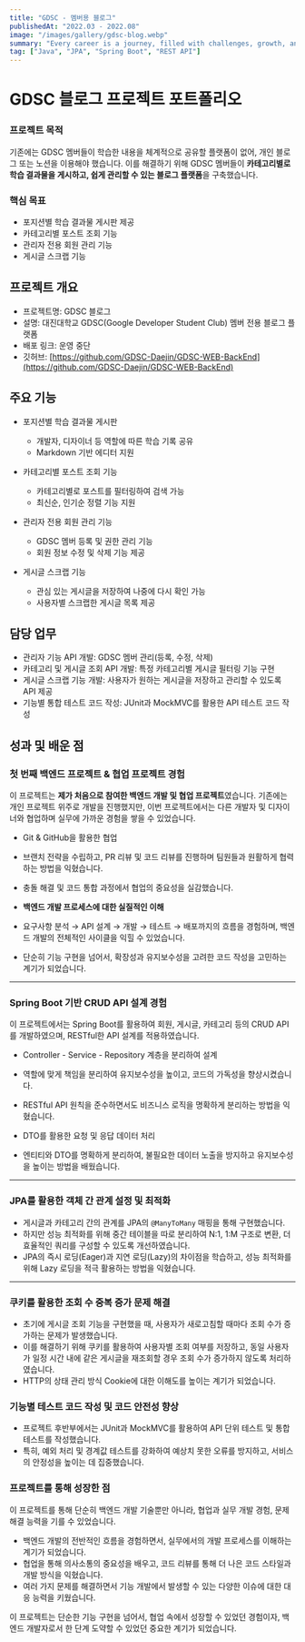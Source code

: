 ```yaml
---
title: "GDSC - 멤버용 블로그"
publishedAt: "2022.03 - 2022.08"
image: "/images/gallery/gdsc-blog.webp"
summary: "Every career is a journey, filled with challenges, growth, and those significant moments that mark a shift in our path."
tag: ["Java", "JPA", "Spring Boot", "REST API"]
---
```


# GDSC 블로그 프로젝트 포트폴리오

### 프로젝트 목적

기존에는 GDSC 멤버들이 학습한 내용을 체계적으로 공유할 플랫폼이 없어, 개인 블로그 또는 노션을 이용해야 했습니다. 이를 해결하기 위해 GDSC 멤버들이 **카테고리별로 학습 결과물을 게시하고, 쉽게 관리할 수 있는 블로그 플랫폼**을 구축했습니다.

### 핵심 목표

- 포지션별 학습 결과물 게시판 제공
- 카테고리별 포스트 조회 기능
- 관리자 전용 회원 관리 기능
- 게시글 스크랩 기능

## 프로젝트 개요

- 프로젝트명: GDSC 블로그
- 설명: 대진대학교 GDSC(Google Developer Student Club) 멤버 전용 블로그 플랫폼
- 배포 링크: 운영 중단
- 깃허브: [https://github.com/GDSC-Daejin/GDSC-WEB-BackEnd](https://github.com/GDSC-Daejin/GDSC-WEB-BackEnd)

## 주요 기능

- 포지션별 학습 결과물 게시판
    - 개발자, 디자이너 등 역할에 따른 학습 기록 공유
    - Markdown 기반 에디터 지원

- 카테고리별 포스트 조회 기능
    - 카테고리별로 포스트를 필터링하여 검색 가능
    - 최신순, 인기순 정렬 기능 지원

- 관리자 전용 회원 관리 기능
    - GDSC 멤버 등록 및 권한 관리 기능
    - 회원 정보 수정 및 삭제 기능 제공

- 게시글 스크랩 기능
    - 관심 있는 게시글을 저장하여 나중에 다시 확인 가능
    - 사용자별 스크랩한 게시글 목록 제공

## 담당 업무

- 관리자 기능 API 개발: GDSC 멤버 관리(등록, 수정, 삭제)
- 카테고리 및 게시글 조회 API 개발: 특정 카테고리별 게시글 필터링 기능 구현
- 게시글 스크랩 기능 개발: 사용자가 원하는 게시글을 저장하고 관리할 수 있도록 API 제공
- 기능별 통합 테스트 코드 작성: JUnit과 MockMVC를 활용한 API 테스트 코드 작성

## 성과 및 배운 점

### 첫 번째 백엔드 프로젝트 & 협업 프로젝트 경험
이 프로젝트는 **제가 처음으로 참여한 백엔드 개발 및 협업 프로젝트**였습니다.
기존에는 개인 프로젝트 위주로 개발을 진행했지만, 이번 프로젝트에서는 다른 개발자 및 디자이너와 협업하며 실무에 가까운 경험을 쌓을 수 있었습니다.
- Git & GitHub을 활용한 협업
- 브랜치 전략을 수립하고, PR 리뷰 및 코드 리뷰를 진행하며 팀원들과 원활하게 협력하는 방법을 익혔습니다.
- 충돌 해결 및 코드 통합 과정에서 협업의 중요성을 실감했습니다.

- **백엔드 개발 프로세스에 대한 실질적인 이해**
- 요구사항 분석 → API 설계 → 개발 → 테스트 → 배포까지의 흐름을 경험하며, 백엔드 개발의 전체적인 사이클을 익힐 수 있었습니다.
- 단순히 기능 구현을 넘어서, 확장성과 유지보수성을 고려한 코드 작성을 고민하는 계기가 되었습니다.

---

### Spring Boot 기반 CRUD API 설계 경험
이 프로젝트에서는 Spring Boot를 활용하여 회원, 게시글, 카테고리 등의 CRUD API를 개발하였으며, RESTful한 API 설계를 적용하였습니다.
- Controller - Service - Repository 계층을 분리하여 설계
- 역할에 맞게 책임을 분리하여 유지보수성을 높이고, 코드의 가독성을 향상시켰습니다.
- RESTful API 원칙을 준수하면서도 비즈니스 로직을 명확하게 분리하는 방법을 익혔습니다.

- DTO를 활용한 요청 및 응답 데이터 처리
- 엔티티와 DTO를 명확하게 분리하여, 불필요한 데이터 노출을 방지하고 유지보수성을 높이는 방법을 배웠습니다.

---

### JPA를 활용한 객체 간 관계 설정 및 최적화
- 게시글과 카테고리 간의 관계를 JPA의 `@ManyToMany` 매핑을 통해 구현했습니다.
- 하지만 성능 최적화를 위해 중간 테이블을 따로 분리하여 N:1, 1:M 구조로 변환, 더 효율적인 쿼리를 구성할 수 있도록 개선하였습니다.
- JPA의 즉시 로딩(Eager)과 지연 로딩(Lazy)의 차이점을 학습하고, 성능 최적화를 위해 Lazy 로딩을 적극 활용하는 방법을 익혔습니다.

---

### 쿠키를 활용한 조회 수 중복 증가 문제 해결
- 초기에 게시글 조회 기능을 구현했을 때, 사용자가 새로고침할 때마다 조회 수가 증가하는 문제가 발생했습니다.
- 이를 해결하기 위해 쿠키를 활용하여 사용자별 조회 여부를 저장하고, 동일 사용자가 일정 시간 내에 같은 게시글을 재조회할 경우 조회 수가 증가하지 않도록 처리하였습니다.
- HTTP의 상태 관리 방식 Cookie에 대한 이해도를 높이는 계기가 되었습니다.

### 기능별 테스트 코드 작성 및 코드 안전성 향상
- 프로젝트 후반부에서는 JUnit과 MockMVC를 활용하여 API 단위 테스트 및 통합 테스트를 작성했습니다.
- 특히, 예외 처리 및 경계값 테스트를 강화하여 예상치 못한 오류를 방지하고, 서비스의 안정성을 높이는 데 집중했습니다.

### 프로젝트를 통해 성장한 점
이 프로젝트를 통해 단순히 백엔드 개발 기술뿐만 아니라, 협업과 실무 개발 경험, 문제 해결 능력을 기를 수 있었습니다.
- 백엔드 개발의 전반적인 흐름을 경험하면서, 실무에서의 개발 프로세스를 이해하는 계기가 되었습니다.
- 협업을 통해 의사소통의 중요성을 배우고, 코드 리뷰를 통해 더 나은 코드 스타일과 개발 방식을 익혔습니다.
- 여러 가지 문제를 해결하면서 기능 개발에서 발생할 수 있는 다양한 이슈에 대한 대응 능력을 키웠습니다.

이 프로젝트는 단순한 기능 구현을 넘어서, 협업 속에서 성장할 수 있었던 경험이자, 백엔드 개발자로서 한 단계 도약할 수 있었던 중요한 계기가 되었습니다.
